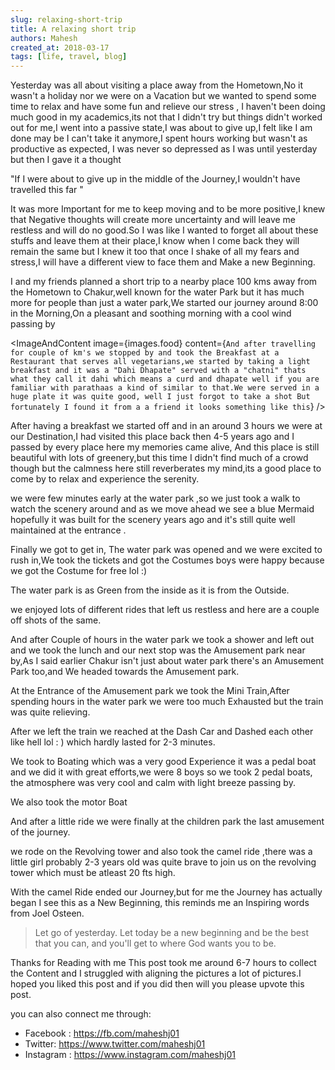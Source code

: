 ```yaml
---
slug: relaxing-short-trip
title: A relaxing short trip
authors: Mahesh
created_at: 2018-03-17
tags: [life, travel, blog]
---
```


<!-- truncate -->


Yesterday was all about visiting a place away from the Hometown,No it wasn't a holiday nor we were on a Vacation but we wanted to spend some time to relax and have some fun and relieve our stress ,
I haven't been doing much good in my academics,its not that I didn't try but things didn't worked out for me,I went into a passive state,I was about to give up,I felt like I am done may be I can't take it anymore,I spent hours working but wasn't as productive as expected, I was never so depressed as I was until yesterday but then I gave it a thought

"If I were about to give up in the middle of the Journey,I wouldn't have travelled this far "

It was more Important for me to keep moving and to be more positive,I knew that Negative thoughts will create more uncertainty and will leave me restless and will do no good.So I was like I wanted to forget all about these stuffs and leave them at their place,I know when I come back they will remain the same but I knew it too that once I shake of all my fears and stress,I will have a different view to face them and Make a new Beginning.

I and my friends planned a short trip to a nearby place 100 kms away from the Hometown to Chakur,well known for the water Park but it has much more for people than just a water park,We started our journey around 8:00 in the Morning,On a pleasant and soothing morning with a cool wind passing by

<Images
  length={3}
  largeIndex={2}
  image1={images.road}
  image2={images.car_in}
  image3={images.car_out}
/>

<ImageAndContent
  image={images.food}
  content={`And after travelling for couple of km's we stopped by and took the
            Breakfast at a Restaurant that serves all vegetarians,we started by taking
            a light breakfast and it was a "Dahi Dhapate" served with a "chatni" thats
            what they call it dahi which means a curd and dhapate well if you are
            familiar with parathaas a kind of similar to that.We were served in a huge
            plate it was quite good, well I just forgot to take a shot But fortunately
            I found it from a a friend it looks something like this`}
/>

After having a breakfast we started off and in an around 3 hours we were at our Destination,I
had visited this place back then 4-5 years ago and I passed by every place here my
memories came alive, And this place is still beautiful with lots of greenery,but
this time I didn't find much of a crowd though but the calmness here still reverberates
my mind,its a good place to come by to relax and experience the serenity.

<Images
  length={3}
  largeIndex={2}
  image1={images.park4}
  image2={images.park1}
  image3={images.park2}
/>

we were few minutes early at the water park ,so we just took a walk to watch the scenery around and as we move ahead we see a blue Mermaid hopefully it was built for the scenery years ago and it's still quite well maintained at the entrance .

<Images
  length={3}
  largeIndex={0}
  image1={images.park3}
  image2={images.group2}
  image3={images.group1}
/>

Finally we got to get in, The water park was opened and we were excited to rush in,We took the tickets and got the Costumes boys were happy because we got the Costume for free lol :)

<Images length={1} largeIndex={0} image1={images.costumes} />

The water park is as Green from the inside as it is from the Outside.

<Images
  length={4}
  largeIndex={-10}
  image1={images.pool1}
  image2={images.pool2}
  image3={images.pool3}
  image4={images.pool4}
/>

we enjoyed lots of different rides that left us restless and here are a couple off shots of the same.

<Images
  length={7}
  largeIndex={2}
  image1={images.pool5}
  image2={images.pool6}
  image3={images.pool7}
  image4={images.pool11}
  image5={images.pool8}
  image6={images.pool9}
  image7={images.pool10}
/>

And after Couple of hours in the water park we took a shower and left out and we took the lunch and our next stop was the Amusement park near by,As I said earlier Chakur isn't just about water park there's an Amusement Park too,and We headed towards the Amusement park.

<Images
  length={3}
  largeIndex={2}
  image1={images.selfie}
  image2={images.selfie2}
  image3={images.group_back}
/>

At the Entrance of the Amusement park we took the Mini Train,After spending hours in the water park we were too much Exhausted but the train was quite relieving.

<Images
  length={5}
  largeIndex={-10}
  image1={images.amusement1}
  image2={images.amusement2}
  image3={images.amusement3}
  image4={images.amusement4}
  image5={images.amusement5}
/>

After we left the train we reached at the Dash Car and Dashed each other like hell lol : )
which hardly lasted for 2-3 minutes.

<Images length={1} largeIndex={0} image1={images.amusement6} />

We took to Boating which was a very good Experience it was a pedal boat and we did it with great efforts,we were 8 boys so we took 2 pedal boats, the atmosphere was very cool and calm with light breeze passing by.

<Images
  length={4}
  largeIndex={-10}
  image1={images.ferry1}
  image2={images.ferry2}
  image3={images.ferry3}
  image4={images.ferry4}
/>

We also took the motor Boat

<Images
  length={3}
  largeIndex={0}
  image1={images.ferry5}
  image2={images.ferry6}
  image3={images.ferry7}
/>

And after a little ride we were finally at the children park the last amusement of the journey.

<Images
  length={2}
  largeIndex={-10}
  image1={images.park5}
  image2={images.park6}
/>

we rode on the Revolving tower and also took the camel ride ,there was a little girl probably 2-3 years old was quite brave to join us on the revolving tower which must be atleast 20 fts high.

<Images
  length={3}
  largeIndex={2}
  image1={images.park7}
  image2={images.park8}
  image3={images.park9}
/>

With the camel Ride ended our Journey,but for me the Journey has actually began I see this as a New Beginning, this reminds me an Inspiring words from Joel Osteen.

> Let go of yesterday. Let today be a new beginning and be the best that you can, and you'll get to where God wants you to be.

Thanks for Reading with me This post took me around 6-7 hours to collect the Content and I struggled with aligning the pictures a lot of pictures.I hoped you liked this post and if you did then will you please upvote this post.

you can also connect me through:

- Facebook : https://fb.com/maheshj01
- Twitter: https://www.twitter.com/maheshj01
- Instagram : https://www.instagram.com/maheshj01
